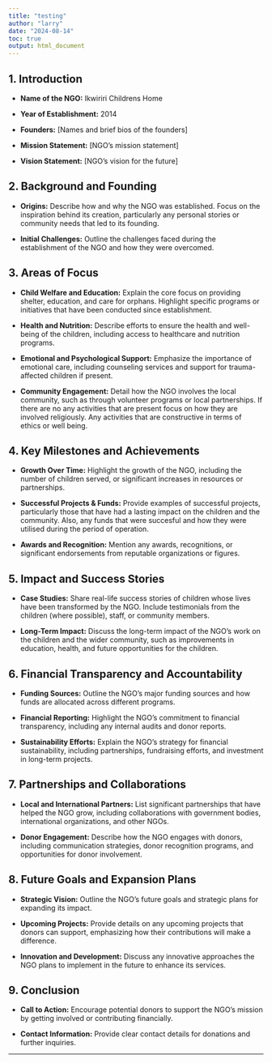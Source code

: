 ---
title: "testing"
author: "larry"
date: "2024-08-14"
toc: true
output: html_document
---


## 1. Introduction
- **Name of the NGO:** Ikwiriri Childrens Home


- **Year of Establishment:** 2014


- **Founders:** [Names and brief bios of the founders]


- **Mission Statement:** [NGO’s mission statement]


- **Vision Statement:** [NGO’s vision for the future]


## 2. Background and Founding


- **Origins:** Describe how and why the NGO was established. Focus on the inspiration behind its creation, particularly any personal stories or community needs that led to its founding.


- **Initial Challenges:** Outline the challenges faced during the establishment of the NGO and how they were overcomed.


## 3. Areas of Focus


- **Child Welfare and Education:** Explain the core focus on providing shelter, education, and care for orphans. Highlight specific programs or initiatives that have been conducted since establishment.


- **Health and Nutrition:** Describe efforts to ensure the health and well-being of the children, including access to healthcare and nutrition programs.


- **Emotional and Psychological Support:** Emphasize the importance of emotional care, including counseling services and support for trauma-affected children if present.


- **Community Engagement:** Detail how the NGO involves the local community, such as through volunteer programs or local partnerships. If there are no any activities that are present focus on how they are involved religiously. Any activities that are constructive in terms of ethics or well being.


## 4. Key Milestones and Achievements


- **Growth Over Time:** Highlight the growth of the NGO, including the number of children served, or significant increases in resources or partnerships.


- **Successful Projects & Funds:** Provide examples of successful projects, particularly those that have had a lasting impact on the children and the community. Also, any funds that were succesful and how they were utilised during the period of operation.


- **Awards and Recognition:** Mention any awards, recognitions, or significant endorsements from reputable organizations or figures.


## 5. Impact and Success Stories


- **Case Studies:** Share real-life success stories of children whose lives have been transformed by the NGO. Include testimonials from the children (where possible), staff, or community members.


- **Long-Term Impact:** Discuss the long-term impact of the NGO’s work on the children and the wider community, such as improvements in education, health, and future opportunities for the children.


## 6. Financial Transparency and Accountability


- **Funding Sources:** Outline the NGO’s major funding sources and how funds are allocated across different programs.


- **Financial Reporting:** Highlight the NGO’s commitment to financial transparency, including any internal audits and donor reports.


- **Sustainability Efforts:** Explain the NGO’s strategy for financial sustainability, including partnerships, fundraising efforts, and investment in long-term projects.


## 7. Partnerships and Collaborations


- **Local and International Partners:** List significant partnerships that have helped the NGO grow, including collaborations with government bodies, international organizations, and other NGOs.


- **Donor Engagement:** Describe how the NGO engages with donors, including communication strategies, donor recognition programs, and opportunities for donor involvement.


## 8. Future Goals and Expansion Plans


- **Strategic Vision:** Outline the NGO’s future goals and strategic plans for expanding its impact.


- **Upcoming Projects:** Provide details on any upcoming projects that donors can support, emphasizing how their contributions will make a difference.


- **Innovation and Development:** Discuss any innovative approaches the NGO plans to implement in the future to enhance its services.


## 9. Conclusion


- **Call to Action:** Encourage potential donors to support the NGO’s mission by getting involved or contributing financially.


- **Contact Information:** Provide clear contact details for donations and further inquiries.

---

